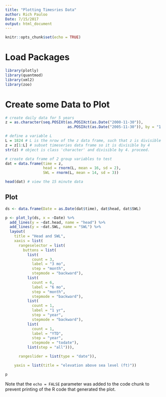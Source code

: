 ```yaml
---
title: "Plotting Timesries Data"
author: Rich Pauloo
Date: 7/15/2017
output: html_document
---
```


```r
knitr::opts_chunk$set(echo = TRUE)
```

# Load Packages
```r
library(plotly)
library(quantmod)
library(xml2)
library(zoo)
```

# Create some Data to Plot
```r

# create daily data for 5 years
z = as.character(seq.POSIXt(as.POSIXct(as.Date("2000-11-30")), 
                            as.POSIXct(as.Date("2005-11-30")), by = "1 day"))

# define a variable L
L = 1824 # L is the nrow of the z data frame, such that z is divisible by 4
z = z[1:L] # subset timeseries data frame so it is divisible by 4
str(z) # object is class 'character' and divisible by 4. proceed.

# create data frame of 2 group variables to test
dat = data.frame(time = z, 
                 head = rnorm(L, mean = 16, sd = 2), 
                 SWL = rnorm(L, mean = 14, sd = 3))

head(dat) # view the 15 minute data

```


## Plot
```r
ds <- data.frame(Date = as.Date(dat$time), dat$head, dat$SWL)

p <- plot_ly(ds, x = ~Date) %>%
  add_lines(y = ~dat.head, name = "head") %>%
  add_lines(y = ~dat.SWL, name = "SWL") %>%
  layout(
    title = "Head and SWL",
    xaxis = list(
      rangeselector = list(
        buttons = list(
          list(
            count = 3,
            label = "3 mo",
            step = "month",
            stepmode = "backward"),
          list(
            count = 6,
            label = "6 mo",
            step = "month",
            stepmode = "backward"),
          list(
            count = 1,
            label = "1 yr",
            step = "year",
            stepmode = "backward"),
          list(
            count = 1,
            label = "YTD",
            step = "year",
            stepmode = "todate"),
          list(step = "all"))),

      rangeslider = list(type = "date")),

    yaxis = list(title = "elevation above sea level (ft)"))

p
```

Note that the `echo = FALSE` parameter was added to the code chunk to prevent printing of the R code that generated the plot.
